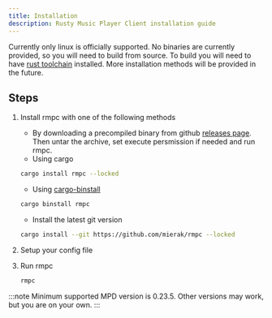 ```yaml
---
title: Installation
description: Rusty Music Player Client installation guide
---
```



Currently only linux is officially supported. No binaries are currently provided, so you will need to build from source.
To build you will need to have [rust toolchain](https://www.rust-lang.org/tools/install) installed. More installation
methods will be provided in the future.

## Steps

<Steps>

1. Install rmpc with one of the following methods
    - By downloading a precompiled binary from github [releases page](https://github.com/mierak/rmpc/releases/latest/).
      Then untar the archive, set execute persmission if needed and run rmpc.
    - Using cargo
    ```bash frame=none showLineNumbers=false
    cargo install rmpc --locked
    ```
    - Using [cargo-binstall](https://github.com/cargo-bins/cargo-binstall)
    ```bash frame=none showLineNumbers=false
    cargo binstall rmpc
    ```
    - Install the latest git version
    ```bash frame=none showLineNumbers=false
    cargo install --git https://github.com/mierak/rmpc --locked
    ```
2. Setup your config file

    <LinkCard
        title="Configuring rmpc"
        description="Generate sample config file for rmpc and customize it to your liking."
        href="/rmpc/configuration/"
    />

3. Run rmpc
    ```bash frame=none showLineNumbers=false
    rmpc
    ```

</Steps>

:::note
Minimum supported MPD version is 0.23.5. Other versions may work, but you are on your own.
:::
